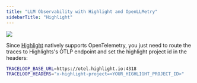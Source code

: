 ```yaml
---
title: "LLM Observability with Highlight and OpenLLMetry"
sidebarTitle: "Highlight"
---
```


<Frame>
  <img src="/img/integrations/highlight.png" />
</Frame>

Since [Highlight](https://www.highlight.io) natively supports OpenTelemetry, you just need to route the traces to Highlights's OTLP endpoint and set the
highlight project id in the headers:

```bash
TRACELOOP_BASE_URL=https://otel.highlight.io:4318
TRACELOOP_HEADERS="x-highlight-project=<YOUR_HIGHLIGHT_PROJECT_ID>"
```
